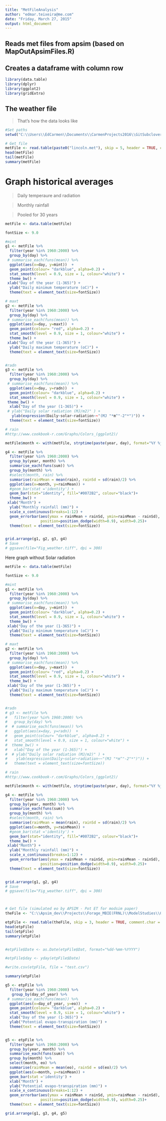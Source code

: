 ```yaml
---
title: "MetFileAnalysis"
author: "edmar.teixeira@me.com"
date: "Friday, March 27, 2015"
output: html_document
---
```


## Reads met files from apsim (based on MapOutApsimFiles.R)
## Creates a dataframe with column row

```r
library(data.table)
library(dplyr)
library(ggplot2)
library(gridExtra)
```

## The weather file

> That's how the data looks like

```r

#Set paths
setwd("C:\\Users\\EdCarmen\\Documents\\CarmenProjects2016\\GitSubclover")

# Get file
metFile <- read.table(paste0("lincoln.met"), skip = 5, header = TRUE, comment.char = "(", blank.lines.skip = TRUE)
head(metFile)
tail(metFile)
summary(metFile)
```

# Graph historical averages

> Daily temperaure and radiation

> Monthly rainfall

> Pooled for 30 years

```r

metFile <- data.table(metFile)

fontSize <- 9.0

#mint
g1 <- metFile %>%
  filter(year %in% 1960:2000) %>%
  group_by(day) %>%
 # summarise_each(funs(mean)) %>%
  ggplot(aes(x=day, y=mint))  +
  geom_point(colour= "darkblue", alpha=0.2) +
  stat_smooth(level = 0.9, size = 1, colour="white") + 
  theme_bw() +
 xlab("Day of the year (1-365)") + 
  ylab("Daily minimum temperature (oC)") +
  theme(text = element_text(size=fontSize))

# maxt
g2 <- metFile %>%
  filter(year %in% 1960:2000) %>%
  group_by(day) %>%
 # summarise_each(funs(mean)) %>%
  ggplot(aes(x=day, y=maxt))  +
  geom_point(colour= "red", alpha=0.2) +
  stat_smooth(level = 0.9, size = 1, colour="white") + 
  theme_bw() +
 xlab("Day of the year (1-365)") + 
  ylab("Daily maximum temperature (oC)") +
  theme(text = element_text(size=fontSize))


#radn
g3 <- metFile %>%
  filter(year %in% 1960:2000) %>%
  group_by(day) %>%
 # summarise_each(funs(mean)) %>%
  ggplot(aes(x=day, y=radn))  +
  geom_point(colour= "darkblue", alpha=0.2) +
  stat_smooth(level = 0.9, size = 1, colour="white") + 
 theme_bw() +
  xlab("Day of the year (1-365)") + 
 # ylab("Daily solar radiation (MJ/m2)" ) +
   ylab(expression(Daily~solar~radiation~~"(MJ "*m^"-2"*")")) +
  theme(text = element_text(size=fontSize))

# rain
#http://www.cookbook-r.com/Graphs/Colors_(ggplot2)/

metFile$month <- with(metFile, strptime(paste(year, day), format="%Y %j")$mon+1)

g4 <- metFile %>%
  filter(year %in% 1960:2000) %>%
  group_by(year, month) %>%
  summarise_each(funs(sum)) %>%
  group_by(month) %>%
  #select(month, rain) %>%
  summarise(rainMean = mean(rain), rainSd = sd(rain)/2) %>%
  ggplot(aes(x=month, y=rainMean)) + 
  #geom_bar(stat ='identity') +
  geom_bar(stat="identity", fill="#0072B2", colour="black")+
  theme_bw() +
 xlab("Month") + 
  ylab("Monthly rainfall (mm)") +
  scale_x_continuous(breaks=1:12) +
  geom_errorbar(aes(ymax = rainMean + rainSd, ymin=rainMean - rainSd), 
                position=position_dodge(width=0.9), width=0.25)+
  theme(text = element_text(size=fontSize))


grid.arrange(g1, g2, g3, g4)
# Save
# ggsave(file="Fig_weather.tiff", dpi = 300)


```


Here graph without Solar radiation 


```r


metFile <- data.table(metFile)

fontSize <- 9.0

#mint
g1 <- metFile %>%
  filter(year %in% 1960:2000) %>%
  group_by(day) %>%
 # summarise_each(funs(mean)) %>%
  ggplot(aes(x=day, y=mint))  +
  geom_point(colour= "darkblue", alpha=0.2) +
  stat_smooth(level = 0.9, size = 1, colour="white") + 
  theme_bw() +
 xlab("Day of the year (1-365)") + 
  ylab("Daily minimum temperature (oC)") +
  theme(text = element_text(size=fontSize))

# maxt
g2 <- metFile %>%
  filter(year %in% 1960:2000) %>%
  group_by(day) %>%
 # summarise_each(funs(mean)) %>%
  ggplot(aes(x=day, y=maxt))  +
  geom_point(colour= "red", alpha=0.2) +
  stat_smooth(level = 0.9, size = 1, colour="white") + 
  theme_bw() +
 xlab("Day of the year (1-365)") + 
  ylab("Daily maximum temperature (oC)") +
  theme(text = element_text(size=fontSize))


#radn
# g3 <- metFile %>%
#   filter(year %in% 1960:2000) %>%
#   group_by(day) %>%
#  # summarise_each(funs(mean)) %>%
#   ggplot(aes(x=day, y=radn))  +
#   geom_point(colour= "darkblue", alpha=0.2) +
#   stat_smooth(level = 0.9, size = 1, colour="white") + 
#  theme_bw() +
#   xlab("Day of the year (1-365)") + 
#  # ylab("Daily solar radiation (MJ/m2)" ) +
#    ylab(expression(Daily~solar~radiation~~"(MJ "*m^"-2"*")")) +
#   theme(text = element_text(size=fontSize))

# rain
#http://www.cookbook-r.com/Graphs/Colors_(ggplot2)/

metFile$month <- with(metFile, strptime(paste(year, day), format="%Y %j")$mon+1)

g4 <- metFile %>%
  filter(year %in% 1960:2000) %>%
  group_by(year, month) %>%
  summarise_each(funs(sum)) %>%
  group_by(month) %>%
  #select(month, rain) %>%
  summarise(rainMean = mean(rain), rainSd = sd(rain)/2) %>%
  ggplot(aes(x=month, y=rainMean)) + 
  #geom_bar(stat ='identity') +
  geom_bar(stat="identity", fill="#0072B2", colour="black")+
  theme_bw() +
 xlab("Month") + 
  ylab("Monthly rainfall (mm)") +
  scale_x_continuous(breaks=1:12) +
  geom_errorbar(aes(ymax = rainMean + rainSd, ymin=rainMean - rainSd), 
                position=position_dodge(width=0.9), width=0.25)+
  theme(text = element_text(size=fontSize))


grid.arrange(g1, g2, g4)
# Save
# ggsave(file="Fig_weather.tiff", dpi = 300)




```



```r

# Get file (simulated eo by APSIM - Pot ET for modsim paper)
theFile <- "C:\\Apsim_dev\\Projects\\Forage_MBIE(FRNL)\\ModelStudies\\05_CoverCropPaperSoils\\LightSoil EarlyCover ETPdaily.out"

etpFile <- read.table(theFile, skip = 3, header = TRUE, comment.char = "(", blank.lines.skip = TRUE)
head(etpFile)
tail(etpFile)
summary(etpFile)


#etpFile$Date <- as.Date(etpFile$Dat, format="%dd-%mm-%YYYY")

#etpFile$day <- yday(etpFile$Date)

#write.csv(etpFile, file = "test.csv")

summary(etpFile)

g5 <- etpFile %>%
  filter(year %in% 1960:2000) %>%
   group_by(day_of_year) %>%
 # summarise_each(funs(mean)) %>%
  ggplot(aes(x=day_of_year, y=eo))  +
  geom_point(colour= "darkblue", alpha=0.2) +
  stat_smooth(level = 0.9, size = 1, colour="white") + 
  xlab("Day of the year (1-365)") + 
  ylab("Potential evapo-transpiration (mm)") +
  theme(text = element_text(size=fontSize))


g5 <- etpFile %>%
  filter(year %in% 1960:2000) %>%
  group_by(year, month) %>%
  summarise_each(funs(sum)) %>%
  group_by(month) %>%
  select(month, eo) %>%
  summarise(rainMean = mean(eo), rainSd = sd(eo)/2) %>%
  ggplot(aes(x=month, y=rainMean)) + 
  geom_bar(stat ='identity') +
  xlab("Month") + 
  ylab("Potential evapo-transpiration (mm)") +
  scale_x_continuous(breaks=1:12) +
  geom_errorbar(aes(ymax = rainMean + rainSd, ymin=rainMean - rainSd), 
                position=position_dodge(width=0.9), width=0.25)+
  theme(text = element_text(size=fontSize))

grid.arrange(g1, g3, g4, g5)

```



